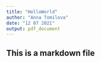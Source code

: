---
title: "HelloWorld"
author: "Anna Tomilova"
date: "12 07 2021"
output: pdf_document
---

## This is a markdown file

